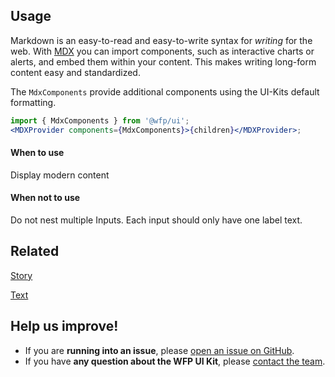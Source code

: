 ## Usage

Markdown is an easy-to-read and easy-to-write syntax for _writing_ for the web. With [MDX](https://mdxjs.com/) you can import components, such as interactive charts or alerts, and embed them within your content.
This makes writing long-form content easy and standardized.

The `MdxComponents` provide additional components using the UI-Kits default formatting.

```jsx
import { MdxComponents } from '@wfp/ui';
<MDXProvider components={MdxComponents}>{children}</MDXProvider>;
```

#### When to use

Display modern content

#### When not to use

Do not nest multiple Inputs. Each input should only have one label text.

## Related

[Story](?path=/docs/components-story--regular)

[Text](?path=/docs/components-text--regular)

## Help us improve!

- If you are **running into an issue**, please [open an issue on GitHub](https://github.com/wfp/ui/issues).
- If you have **any question about the WFP UI Kit**, please [contact the team](mailto:global.uikit@wfp.org).
